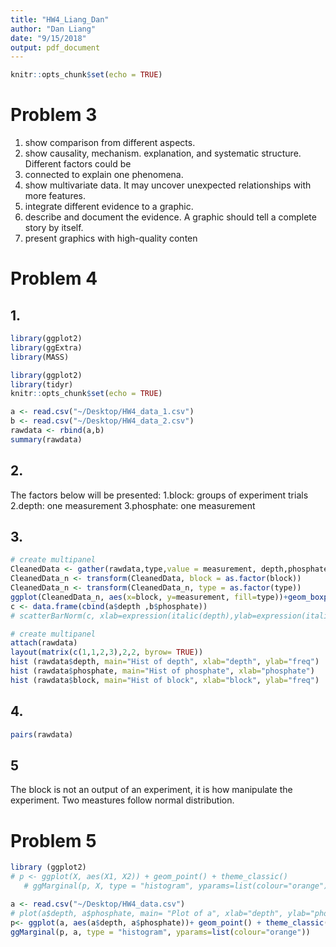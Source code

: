 ```yaml
---
title: "HW4_Liang_Dan"
author: "Dan Liang"
date: "9/15/2018"
output: pdf_document
---
```


```r
knitr::opts_chunk$set(echo = TRUE)
```



# Problem 3

1. show comparison from different aspects.
2. show causality, mechanism. explanation, and systematic structure. Different factors could be 
3. connected to explain one phenomena.
4. show multivariate data. It may uncover unexpected relationships with more features.
5. integrate different evidence to a graphic.
6. describe and document the evidence. A graphic should tell a complete story by itself.
7. present graphics with high-quality conten

# Problem 4

## 1.
```r
library(ggplot2)
library(ggExtra)
library(MASS)

library(ggplot2)
library(tidyr)
knitr::opts_chunk$set(echo = TRUE)

a <- read.csv("~/Desktop/HW4_data_1.csv")
b <- read.csv("~/Desktop/HW4_data_2.csv")
rawdata <- rbind(a,b)
summary(rawdata)
```
## 2.

The factors below will be presented:
1.block: groups of experiment trials
2.depth: one measurement
3.phosphate: one measurement

## 3.

```r
# create multipanel
CleanedData <- gather(rawdata,type,value = measurement, depth,phosphate)
CleanedData_n <- transform(CleanedData, block = as.factor(block))
CleanedData_n <- transform(CleanedData_n, type = as.factor(type))
ggplot(CleanedData_n, aes(x=block, y=measurement, fill=type))+geom_boxplot()
c <- data.frame(cbind(a$depth ,b$phosphate))
# scatterBarNorm(c, xlab=expression(italic(depth),ylab=expression(italic(phosphate))
```

```r
# create multipanel
attach(rawdata)
layout(matrix(c(1,1,2,3),2,2, byrow= TRUE))
hist (rawdata$depth, main="Hist of depth", xlab="depth", ylab="freq")
hist (rawdata$phosphate, main="Hist of phosphate", xlab="phosphate")
hist (rawdata$block, main="Hist of block", xlab="block", ylab="freq")
```

## 4.

```r
pairs(rawdata)
```


## 5

The block is not an output of an experiment, it is how manipulate the experiment. Two meastures follow normal distribution.


# Problem 5

```r
library (ggplot2)
# p <- ggplot(X, aes(X1, X2)) + geom_point() + theme_classic()
   # ggMarginal(p, X, type = "histogram", yparams=list(colour="orange"))

a <- read.csv("~/Desktop/HW4_data.csv") 
# plot(a$depth, a$phosphate, main= "Plot of a", xlab="depth", ylab="phosphate") 
p<- ggplot(a, aes(a$depth, a$phosphate))+ geom_point() + theme_classic()
ggMarginal(p, a, type = "histogram", yparams=list(colour="orange"))


```


